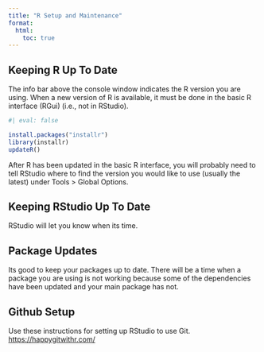 ```yaml
---
title: "R Setup and Maintenance"
format: 
  html:
    toc: true
---
```


## Keeping R Up To Date

The info bar above the console window indicates the R version you are using. When a new version of R is available, it must be done in the basic R interface (RGui) (i.e., not in RStudio).

```r
#| eval: false

install.packages("installr")
library(installr)
updateR()
```

After R has been updated in the basic R interface, you will probably need to tell RStudio where to find the version you would like to use (usually the latest) under Tools \> Global Options.

## Keeping RStudio Up To Date

RStudio will let you know when its time.

## Package Updates

Its good to keep your packages up to date. There will be a time when a package you are using is not working because some of the dependencies have been updated and your main package has not.

## Github Setup

Use these instructions for setting up RStudio to use Git. <https://happygitwithr.com/>
